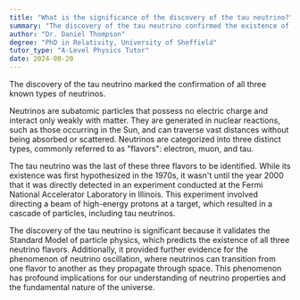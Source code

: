 ```yaml
---
title: "What is the significance of the discovery of the tau neutrino?"
summary: "The discovery of the tau neutrino confirmed the existence of all three types of neutrinos."
author: "Dr. Daniel Thompson"
degree: "PhD in Relativity, University of Sheffield"
tutor_type: "A-Level Physics Tutor"
date: 2024-08-20
---
```


The discovery of the tau neutrino marked the confirmation of all three known types of neutrinos.

Neutrinos are subatomic particles that possess no electric charge and interact only weakly with matter. They are generated in nuclear reactions, such as those occurring in the Sun, and can traverse vast distances without being absorbed or scattered. Neutrinos are categorized into three distinct types, commonly referred to as "flavors": electron, muon, and tau.

The tau neutrino was the last of these three flavors to be identified. While its existence was first hypothesized in the 1970s, it wasn't until the year 2000 that it was directly detected in an experiment conducted at the Fermi National Accelerator Laboratory in Illinois. This experiment involved directing a beam of high-energy protons at a target, which resulted in a cascade of particles, including tau neutrinos.

The discovery of the tau neutrino is significant because it validates the Standard Model of particle physics, which predicts the existence of all three neutrino flavors. Additionally, it provided further evidence for the phenomenon of neutrino oscillation, where neutrinos can transition from one flavor to another as they propagate through space. This phenomenon has profound implications for our understanding of neutrino properties and the fundamental nature of the universe.
    